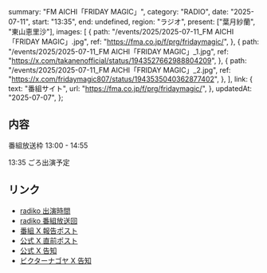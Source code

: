   summary: "FM AICHI「FRIDAY MAGIC」",
  category: "RADIO",
  date: "2025-07-11",
  start: "13:35",
  end: undefined,
  region: "ラジオ",
  present: ["葉月紗蘭", "東山恵里沙"],
  images: [
    {
      path: "/events/2025/2025-07-11_FM AICHI「FRIDAY MAGIC」.jpg",
      ref: "https://fma.co.jp/f/prg/fridaymagic/",
    },
    {
      path: "/events/2025/2025-07-11_FM AICHI「FRIDAY MAGIC」_1.jpg",
      ref: "https://x.com/takanenofficial/status/1943527662988804209",
    },
    {
      path: "/events/2025/2025-07-11_FM AICHI「FRIDAY MAGIC」_2.jpg",
      ref: "https://x.com/fridaymagic807/status/1943535040362877402",
    },
  ],
  link: {
    text: "番組サイト",
    url: "https://fma.co.jp/f/prg/fridaymagic/",
  },
  updatedAt: "2025-07-07",
};

## 内容

番組放送枠 13:00 - 14:55

13:35 ごろ出演予定

## リンク

- [radiko 出演時間](https://radiko.jp/share/?sid=FMAICHI&t=20250711133620)
- [radiko 番組放送回](https://radiko.jp/share/?sid=FMAICHI&t=20250711130000)
- [番組 X 報告ポスト](https://x.com/fridaymagic807/status/1943535040362877402)
- [公式 X 直前ポスト](https://x.com/takanenofficial/status/1943527662988804209)
- [公式 X 告知](https://x.com/takanenofficial/status/1942871358289195370)
- [ビクターナゴヤ X 告知](https://x.com/victor_nagoya/status/1941995578285543430)
